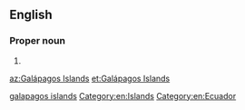 ==English==

===Proper noun===
{{en-proper noun|head=[[Galápagos]] [[Islands|islands]]}}

# {{alternative form of|Galapagos Islands|lang=en}}

[[Category:English terms spelled with Á|galapagos islands]]
[[Category:en:Islands]]
[[Category:en:Ecuador]]

[[az:Galápagos Islands]]
[[et:Galápagos Islands]]